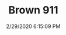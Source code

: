 ---
width: 2000
height: 1333
title: Brown 911
description: A brown 911 with a roofrack parked outside Emory Motorsports.
date: 2/29/2020 6:15:09 PM
cameraMake: Sony
cameraModel: ILCE-7M3
lens: ZEISS Batis 2/40 CF
settingsfStop: f/2
settingsISO: ISO 100
settingsShutter: 1/160
settingsFocalLength: 40 mm
---